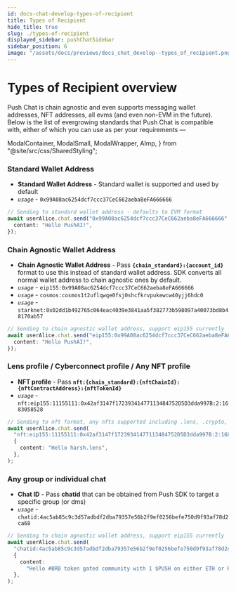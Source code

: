 ```yaml
---
id: docs-chat-develop-types-of-recipient
title: Types of Recipient
hide_title: true
slug: ./types-of-recipient
displayed_sidebar: pushChatSidebar
sidebar_position: 6
image: "/assets/docs/previews/docs_chat_develop--types_of_recipient.png"
---
```


# Types of Recipient overview

Push Chat is chain agnostic and even supports messaging wallet addresses, NFT addresses, all evms (and even non-EVM in the future). Below is the list of evergrowing standards that Push Chat is compatible with, either of which you can use as per your requirements —

<head>
  <title>Types of Recipient | Push Chat | Push Documentation</title>
</head>

  ModalContainer,
  ModalSmall,
  ModalWrapper,
  AImp,
} from "@site/src/css/SharedStyling";

### Standard Wallet Address

- **Standard Wallet Address** - Standard wallet is supported and used by default
- _`usage`_ - `0x99A08ac6254dcf7ccc37CeC662aeba8eFA666666`

```typescript
// Sending to standard wallet address - defaults to EVM format
await userAlice.chat.send("0x99A08ac6254dcf7ccc37CeC662aeba8eFA666666", {
  content: "Hello PushAI!",
});
```

### Chain Agnostic Wallet Address

- **Chain Agnostic Wallet Address** - Pass **`{chain_standard}:{account_id}`** format to use this instead of standard wallet address. SDK converts all normal wallet address to chain agnostic ones by default.
- _`usage`_ - `eip155:0x99A08ac6254dcf7ccc37CeC662aeba8eFA666666`
- _`usage`_ - `cosmos:cosmos1t2uflqwqe0fsj0shcfkrvpukewcw40yjj6hdc0`
- _`usage`_ - `starknet:0x02dd1b492765c064eac4039e3841aa5f382773b598097a40073bd8b48170ab57`

```typescript
// Sending to chain agnostic wallet address, support eip155 currently
await userAlice.chat.send("eip155:0x99A08ac6254dcf7ccc37CeC662aeba8eFA666666", {
  content: "Hello PushAI!",
});
```

### Lens profile / Cyberconnect profile / Any NFT profile

- **NFT profile** - Pass **`nft:{chain_standard}:{nftChainId}:{nftContractAddress}:{nftTokenId}`**
- _`usage`_ - `nft:eip155:11155111:0x42af3147f17239341477113484752D5D3dda997B:2:1683058528`

```typescript
// Sending to nft format, any nfts supported including .lens, .crypto, .polygon or your crypto punks
await userAlice.chat.send(
  "nft:eip155:11155111:0x42af3147f17239341477113484752D5D3dda997B:2:1683058528",
  {
    content: "Hello harsh.lens",
  },
);
```

### Any group or individual chat

- **Chat ID** - Pass **chatid** that can be obtained from Push SDK to target a specific group (or dms)
- _`usage`_ - `chatid:4ac5ab85c9c3d57adbdf2dba79357e56b2f9ef0256befe750d9f93af78d2ca68`

```typescript
// Sending to chain agnostic wallet address, support eip155 currently
await userAlice.chat.send(
  "chatid:4ac5ab85c9c3d57adbdf2dba79357e56b2f9ef0256befe750d9f93af78d2ca68",
  {
    content:
      "Hello #BRB token gated community with 1 $PUSH on either ETH or Polygon",
  },
);
```

